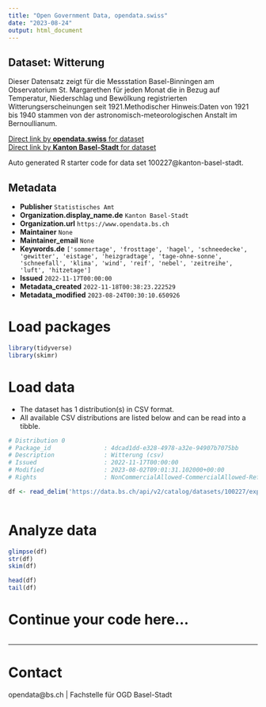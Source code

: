 ```yaml
---
title: "Open Government Data, opendata.swiss"
date: "2023-08-24"
output: html_document
---
```


## Dataset: Witterung

Dieser Datensatz zeigt für die Messstation Basel-Binningen am Observatorium St. Margarethen für jeden Monat die in Bezug auf Temperatur, Niederschlag und Bewölkung registrierten Witterungserscheinungen seit 1921.Methodischer Hinweis:Daten von 1921 bis 1940 stammen von der astronomisch-meteorologischen Anstalt im Bernoullianum.

[Direct link by **opendata.swiss** for dataset](https://opendata.swiss/de/dataset/witterung)<br>
[Direct link by **Kanton Basel-Stadt** for dataset](https://data.bs.ch/explore/dataset/100227/)

Auto generated R starter code for data set 100227@kanton-basel-stadt.

## Metadata

- **Publisher** `Statistisches Amt`
- **Organization.display_name.de** `Kanton Basel-Stadt`
- **Organization.url** `https://www.opendata.bs.ch`
- **Maintainer** `None`
- **Maintainer_email** `None`
- **Keywords.de** `['sommertage', 'frosttage', 'hagel', 'schneedecke', 'gewitter', 'eistage', 'heizgradtage', 'tage-ohne-sonne', 'schneefall', 'klima', 'wind', 'reif', 'nebel', 'zeitreihe', 'luft', 'hitzetage']`
- **Issued** `2022-11-17T00:00:00`
- **Metadata_created** `2022-11-18T00:38:23.222529`
- **Metadata_modified** `2023-08-24T00:30:10.650926`


# Load packages

```r

library(tidyverse)
library(skimr)

```

# Load data

-   The dataset has 1 distribution(s) in CSV format.
-   All available CSV distributions are listed below and can be read into a tibble.

```r

# Distribution 0
# Package_id               : 4dcad1dd-e328-4978-a32e-94907b7075bb
# Description              : Witterung (csv)
# Issued                   : 2022-11-17T00:00:00
# Modified                 : 2023-08-02T09:01:31.102000+00:00
# Rights                   : NonCommercialAllowed-CommercialAllowed-ReferenceRequired

df <- read_delim('https://data.bs.ch/api/v2/catalog/datasets/100227/exports/csv')



```

# Analyze data

```r

glimpse(df)
str(df)
skim(df)

head(df)
tail(df)

```

# Continue your code here...

```r

```

------------------------------------------------------------------------

# Contact

opendata@bs.ch | Fachstelle für OGD Basel-Stadt
